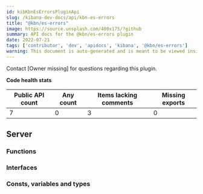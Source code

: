 ```yaml
---
id: kibKbnEsErrorsPluginApi
slug: /kibana-dev-docs/api/kbn-es-errors
title: "@kbn/es-errors"
image: https://source.unsplash.com/400x175/?github
summary: API docs for the @kbn/es-errors plugin
date: 2022-07-21
tags: ['contributor', 'dev', 'apidocs', 'kibana', '@kbn/es-errors']
warning: This document is auto-generated and is meant to be viewed inside our experimental, new docs system. Reach out in #docs-engineering for more info.
---
```




Contact [Owner missing] for questions regarding this plugin.

**Code health stats**

| Public API count  | Any count | Items lacking comments | Missing exports |
|-------------------|-----------|------------------------|-----------------|
| 7 | 0 | 3 | 0 |

## Server

### Functions
<DocDefinitionList data={kbnEsErrorsObj.server.functions}/>

### Interfaces
<DocDefinitionList data={kbnEsErrorsObj.server.interfaces}/>

### Consts, variables and types
<DocDefinitionList data={kbnEsErrorsObj.server.misc}/>

